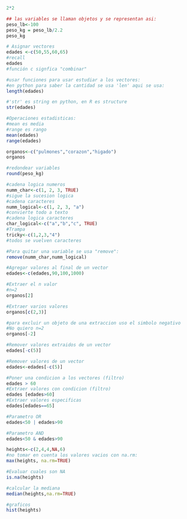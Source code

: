```{r}
2*2
```


```{r}
## las variables se llaman objetos y se representan asi:
peso_lb<-100
peso_kg = peso_lb/2.2
peso_kg
```
```{r}
# Asignar vectores
edades <-c(50,55,60,65)
#recall
edades
#función c signfica "combinar"
```
```{r}
#usar funciones para usar estudiar a los vectores:
#en python para saber la cantidad se usa 'len' aqui se usa:
length(edades)
```
```{r}
#'str' es string en python, en R es structure
str(edades)
```
```{r}
#Operaciones estadisticas:
#mean es media
#range es rango
mean(edades)
range(edades)
```
```{r}
organos<-c("pulmones","corazon","higado")
organos
```
```{r}
#redondear variables
round(peso_kg)
```

```{r}
#cadena logica numeros
numm_char<-c(1, 2, 3, TRUE)
#sigue la sucesion logica
#cadena caracteres
numm_logical<-c(1, 2, 3, "a")
#convierte todo a texto
#cadena logica caracteres
char_logical<-c("a","b","c", TRUE)
#Trampa
tricky<-c(1,2,3,"4")
#todos se vuelven caracteres
```

```{r}
#Para quitar una variable se usa "remove":
remove(numm_char,numm_logical)

```

```{r}
#Agregar valores al final de un vector
edades<-c(edades,90,100,1000)
```

```{r}
#Extraer el n valor
#n=2
organos[2]
```
```{r}
#Extraer varios valores
organos[c(2,3)]
```

```{r}
#para excluir un objeto de una extraccion uso el simbolo negativo
#No quiero n=2
organos[-2]
```
```{r}
#Remover valores extraidos de un vector
edades[-c(5)]
```
```{r}
#Remover valores de un vector
edades<-edades[-c(5)]
```

```{r}
#Poner una condicion a los vectores (filtro)
edades > 60
#Extraer valores con condicion (filtro)
edades [edades>60]
#Extraer valores especificas
edades[edades==65]
```
```{r}
#Parametro OR
edades<50 | edades>90

#Parametro AND
edades<50 & edades>90
```
```{r}
heights<-c(2,4,4,NA,6)
#no tomar en cuenta los valores vacios con na.rm:
max(heights, na.rm=TRUE)
```
```{r}
#Evaluar cuales son NA
is.na(heights)
```

```{r}
#calcular la mediana
median(heights,na.rm=TRUE)
```
```{r}
#graficos
hist(heights)
```

